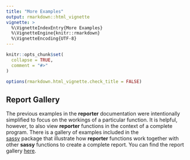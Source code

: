 ---
title: "More Examples"
output: rmarkdown::html_vignette
vignette: >
  %\VignetteIndexEntry{More Examples}
  %\VignetteEngine{knitr::rmarkdown}
  %\VignetteEncoding{UTF-8}
---

```{r setup, include = FALSE}
knitr::opts_chunk$set(
  collapse = TRUE,
  comment = "#>"
)

options(rmarkdown.html_vignette.check_title = FALSE)

```
## Report Gallery

The previous examples in the **reporter** documentation were intentionally
simplified to focus on the workings of a particular function.  It is helpful,
however, to also view **reporter** functions in the context of a complete 
program.  There is a gallery of examples included in the  
[sassy](https://sassy.r-sassy.org) package that illustrate
how **reporter** functions work together with other **sassy** functions to
create a complete report.  You can find the report gallery 
[here](https://sassy.r-sassy.org/articles/sassy.html).


